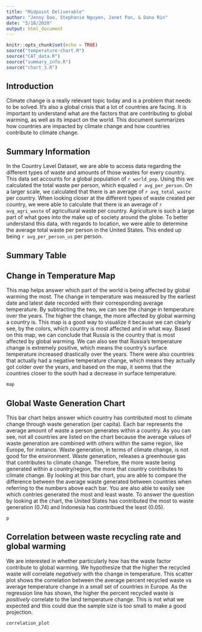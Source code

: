 ---
title: "Midpoint Deliverable"
author: "Jenny Dao, Stephanie Nguyen, Janet Pan, & Dana Rin"
date: "5/18/2020"
output: html_document
---

```{r setup, include=FALSE}
knitr::opts_chunk$set(echo = TRUE)
source("temperature-chart.R")
source("CAT_data.R")
source("summary_info.R")
source("chart_3.R")
```

## Introduction
Climate change is a really relevant topic today and is a problem that needs to be solved. It’s also a global crisis that a lot of countries are facing. It is important to understand what are the factors that are contributing to global warming, as well as its impact on the world. This document summarizes how countries are impacted by climate change and how countries contribute to climate change. 


## Summary Information
In the Country Level Dataset, we are able to access data regarding the different types of waste and amounts of those wastes for every country. This data set accounts for a global population of `r world_pop`. Using this we calculated the total waste per person, which equaled `r avg_per_person`. On a larger scale, we calculated that there is an average of `r avg_total_waste` per country. When looking closer at the different types of waste created per country, we were able to calculate that there is an average of `r avg_agri_waste` of agricultural waste per country. Agriculture is such a large part of what goes into the make up of society around the globe. To better understand this data, with regards to location, we were able to determine the average total waste per person in the United States. This ended up being `r avg_per_person_us` per person.

## Summary Table

## Change in Temperature Map
This map helps answer which part of the world is being affected by global warming the most. The change in temperature was measured by the earliest date and latest date recorded with their corresponding average temperature. By subtracting the two, we can see the change in temperature over the years. The higher the change, the more affected by global warming a country is. This map is a good way to visualize it because we can clearly see, by the colors, which country is most affected and in what way. Based on this map, we can conclude that Russia is the country that is most affected by global warming. We can also see that Russia's temperature change is extremely positive, which means the country's surface temperature increased drastically over the years. There were also countries that actually had a negative temperature change, which means they actually got colder over the years, and based on the map, it seems that the countries closer to the south had a decrease in surface temperature.
```{r map, echo=FALSE}
map
```

## Global Waste Generation Chart
This bar chart helps answer which country has contributed most to climate change through waste generation (per capita). Each bar represents the average amount of waste a person generates within a country. As you can see, not all countries are listed on the chart because the average values of waste generation are combined with others within the same region, like Europe, for instance. Waste generation, in terms of climate change, is not good for the environment. Waste generation, releases a greenhouse gas that contributes to climate change. Therefore, the more waste being generated within a country/region, the more that country contributes to climate change. By looking at this bar chart, you are able to compare the difference between the average waste generated between countries when referring to the numbers above each bar. You are also able to easily see which contries generated the most and least waste. To answer the question by looking at the chart, the United States has contributed the most to waste generation (0.74) and Indonesia has contribued the least (0.05). 

```{r plot, echo=FALSE}
p
```

## Correlation between waste recycling rate and global warming
We are interested in whether particularly how has the waste factor contribute to global warming. We hypothesize that the higher the recycled waste will correlate *negatively* with the change in temperature. This scatter plot shows the correlation between the average percent recycled waste vs average temperature change in a small set of countries in Europe. As the regression line has shown, the higher the percent recycled waste is *positively* correlate to the land temperature change. This is not what we expected and this could due the sample size is too small to make a good projection.
```{r correlation, echo=FALSE}
correlation_plot
```
